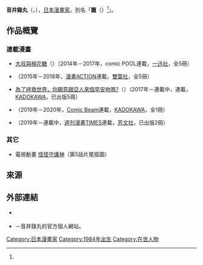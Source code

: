 {{multiple issues|
{{Notability Unreferenced|time=2016-09-23T07:03:24+00:00}}
{{Primarysources|time=2016-09-23T07:03:24+00:00}}
}}
{{Infobox 漫畫家
| 姓名               = 音井錄丸
| 職業               = [[漫畫家|漫畫家]]
| 圖像               = 
| 圖像大小           = 
| 圖像說明           = 
| 本名               = 
| 日語原文           = 音井 れこ丸
| 英文名             = 
| 假名               = おとい れこまる
| 羅馬字             = Otoi Rekomaru
| 性別               =
| 國籍               = {{JPN}}
| 出生日期           = 1984年
| 出生地點           = 
| 逝世日期           = 
| 逝世地點           = 
| 活躍時期           = 
| 類型               = 
| 出道作品           = 
| 代表作品           = 《[[大叔與棉花糖|大叔與棉花糖]]》
| 獎項               = 
| 簽名               = 
| 官方網站           = 
| 附註               = 
}}
{{japanese|japanese=音井 れこ丸|kana=おとい れこまる|romaji=Otoi Rekomaru}}
{{漫畫}}
'''音井錄丸'''（{{lang-ja|音井 れこ丸}}，{{bd|1984年<ref name="web">{{Cite web|date=|url=http://ebook.itmedia.co.jp/ebook/articles/1205/15/news011.html|title=【ABOUT】トイレコモッテル|publisher=音井錄丸的官方個人網站|accessdate=2016-09-23|language=ja|archive-date=2018-11-27|archive-url=https://web.archive.org/web/20181127110400/http://ebook.itmedia.co.jp/ebook/articles/1205/15/news011.html|dead-url=no}}</ref>||}}），[[日本|日本]][[漫畫家|漫畫家]]。別名「'''{{lang|ja|トイレ}}籠'''（{{lang|ja|トイレこもる}}）<ref name="web" />」。

== 作品概覽 ==
=== 連載漫畫 ===
* [[大叔與棉花糖|大叔與棉花糖]]（{{lang|ja|おじさんとマシュマロ}}）（2014年－2017年，comic POOL連載，[[一迅社|一迅社]]，全5冊）
* {{link-ja|若林同學不讓大叔睡|若林くんが寝かせてくれない}}（2015年－2018年，[[漫畫ACTION|漫畫ACTION]]連載，[[雙葉社|雙葉社]]，全5冊）
* [[為了拯救世界，你願意跟亞人來個早安吻嗎?|為了拯救世界，你願意跟亞人來個早安吻嗎?]]（{{lang|ja|世界を救うために亜人と朝チュンできますか?}}）（2017年－連載中，{{link-ja|Young Dragon Age|ヤングドラゴンエイジ}}連載，[[KADOKAWA|KADOKAWA]]，已出版5冊）
* {{lang|ja|その時の彼女が今の妻です}}（2019年－2020年，[[Comic_Beam|Comic Beam]]連載，[[KADOKAWA|KADOKAWA]]，全1冊）
* {{lang|ja|うそびっち先輩}}（2019年－連載中，[[週刊漫畫TIMES|週刊漫畫TIMES]]連載，[[芳文社|芳文社]]，已出版2冊）

=== 其它 ===
* 電視動畫 [[怪怪守護神|怪怪守護神]]（第5話片尾插圖）

== 來源 ==
{{reflist}}

== 外部連結 ==
* {{Twitter|toire_komoru}} {{ja icon}}
* {{lang|ja|[http://toirekomoru.web.fc2.com/ トイレ籠公式ホーム―ページ『トイレコモッテル』]}} {{ja icon}}－音井錄丸的官方個人網站。

{{Manga-artist-stub}}
{{DEFAULTSORT:Otoi Rekomaru}}
[[Category:日本漫畫家|Category:日本漫畫家]]
[[Category:1984年出生|Category:1984年出生]]
[[Category:在世人物|Category:在世人物]]